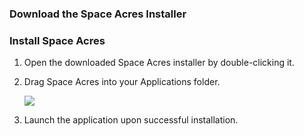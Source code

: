 
### Download the Space Acres Installer
<ReleaseContainer>
    <ReleaseButton to="https://github.com/autonomys/space-acres/releases/download/0.2.13/space-acres-0.2.13.dmg" title="macOS Installer" subtitle="(.dmg)" />
</ReleaseContainer>

### Install Space Acres

1. Open the downloaded Space Acres installer by double-clicking it. 
2. Drag Space Acres into your Applications folder.
    
    ![](/img/doc-imgs/space-acres/mac-space-acres-setup-1.png)
    
3. Launch the application upon successful installation. 

